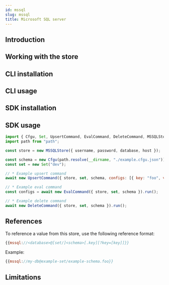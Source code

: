 ```yaml
---
id: mssql
slug: mssql
title: Microsoft SQL server
---
```



## Introduction

<StoreIntroSnippet storeName={introStoreName} />

## Working with the store

## CLI installation

## CLI usage

<CliUsageSnippet scheme={scheme} uriStructure={uriStructure} />

<CliExamplesSnippet scheme={scheme} uriExample={uriExample} />

## SDK installation

<SdkInstallSnippet />

## SDK usage

```javascript
import { Cfgu, Set, UpsertCommand, EvalCommand, DeleteCommand, MSSQLStore} from "@configu/node";
import path from "path";

const store = new MSSQLStore({ username, password, database, host });

const schema = new Cfgu(path.resolve(__dirname, "./example.cfgu.json"));
const set = new Set("dev");

// * Example upsert command
await new UpsertCommand({ store, set, schema, configs: [{ key: "foo", value: "bar" }] }).run();

// * Example eval command
const configs = await new EvalCommand({ store, set, schema }).run();

// * Example delete command
await new DeleteCommand({ store, set, schema }).run();
```

## References

To reference a value from this store, use the following reference format:

```node.js
{{mssql://<database>@[set/]<schema>[.key][?key=[key]]}}
```

Example:

```node.js
{{mssql://my-db@example-set/example-schema.foo}}
```

## Limitations

<OrmLimitationsSnippet />

